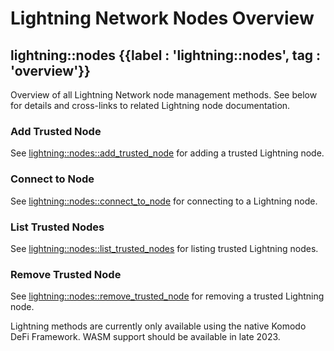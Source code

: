 
# Lightning Network Nodes Overview

## lightning::nodes {{label : 'lightning::nodes', tag : 'overview'}}

Overview of all Lightning Network node management methods. See below for details and cross-links to related Lightning node documentation.

### Add Trusted Node

See [lightning::nodes::add\_trusted\_node](/komodo-defi-framework/api/v20/lightning/nodes/add_trusted_node/) for adding a trusted Lightning node.

### Connect to Node

See [lightning::nodes::connect\_to\_node](/komodo-defi-framework/api/v20/lightning/nodes/connect_to_node/) for connecting to a Lightning node.

### List Trusted Nodes

See [lightning::nodes::list\_trusted\_nodes](/komodo-defi-framework/api/v20/lightning/nodes/list_trusted_nodes/) for listing trusted Lightning nodes.

### Remove Trusted Node

See [lightning::nodes::remove\_trusted\_node](/komodo-defi-framework/api/v20/lightning/nodes/remove_trusted_node/) for removing a trusted Lightning node.

<Note>
  Lightning methods are currently only available using the native Komodo DeFi Framework. WASM support should be available in late 2023.
</Note>
